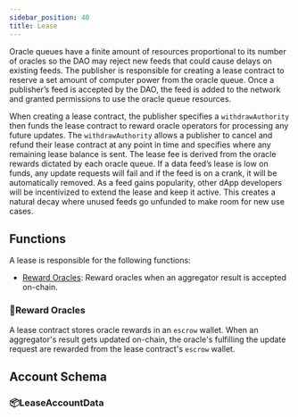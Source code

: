 ```yaml
---
sidebar_position: 40
title: Lease
---
```





Oracle queues have a finite amount of resources proportional to its number of oracles so the DAO may reject new feeds that could cause delays on existing feeds. The publisher is responsible for creating a lease contract to reserve a set amount of computer power from the oracle queue. Once a publisher’s feed is accepted by the DAO, the feed is added to the network and granted permissions to use the oracle queue resources.

When creating a lease contract, the publisher specifies a `withdrawAuthority` then funds the lease contract to reward oracle operators for processing any future updates. The `withdrawAuthority` allows a publisher to cancel and refund their lease contract at any point in time and specifies where any remaining lease balance is sent. The lease fee is derived from the oracle rewards dictated by each oracle queue. If a data feed’s lease is low on funds, any update requests will fail and if the feed is on a crank, it will be automatically removed. As a feed gains popularity, other dApp developers will be incentivized to extend the lease and keep it active. This creates a natural decay where unused feeds go unfunded to make room for new use cases.

## Functions

A lease is responsible for the following functions:

- [Reward Oracles](#reward-oracles): Reward oracles when an aggregator result is accepted on-chain.

### 🚀Reward Oracles

A lease contract stores oracle rewards in an `escrow` wallet. When an aggregator's result gets updated on-chain, the oracle's fulfilling the update request are rewarded from the lease contract's `escrow` wallet.

## Account Schema

### 📦LeaseAccountData

<LeaseAccountData />

